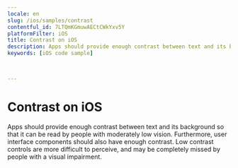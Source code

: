 ```yaml
---
locale: en
slug: /ios/samples/contrast
contentful_id: 7LTQmKGmuwAECtCWkYxv5Y
platformFilter: iOS
title: Contrast on iOS
description: Apps should provide enough contrast between text and its background so that it can be read by people with moderately low vision.
keywords: [iOS code sample]


	
---
```


# Contrast on iOS

Apps should provide enough contrast between text and its background so that it can be read by people with moderately low vision. Furthermore, user interface components should also have enough contrast. Low contrast controls are more difficult to perceive, and may be completely missed by people with a visual impairment.

<CodeSample id="screen-contrast" locale="en" platform="ios"/>